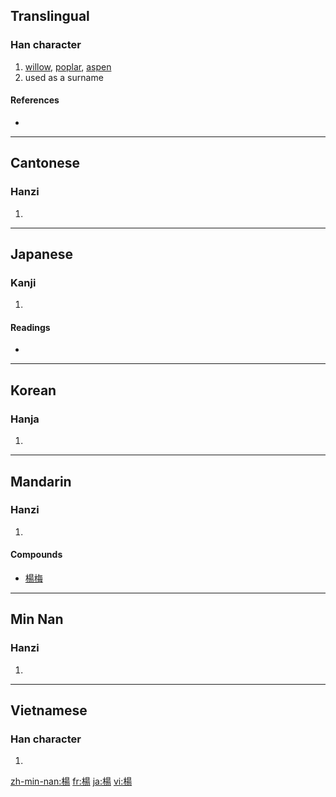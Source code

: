 {{also|杨}}
==Translingual==

===Han character===
{{Han char|rn=75|rad=木|as=09|sn=13|four=4692<sub>7</sub>|canj=木日一竹 (DAMH)}}

# [[willow]], [[poplar]], [[aspen]]
# used as a surname

====References====
* {{Han ref|kx=0538.300|dkj=15112|dj=0926.110|hdz=21248.040|uh=694A|ud=26954|bh=B7A8|bd=47016}}

----

==Cantonese==

===Hanzi===
{{yue-hanzi|jyut=|y=yeung4}}

# {{defn|Cantonese|sort=木09}}

----

==Japanese==

===Kanji===
{{ja-kanji|grade=|rs=木09}}

# {{defn|Japanese}}

====Readings====
* {{ja-readings|on=[[よう]] (yō)|kun=[[やなぎ]] (yanagi)}}

----

==Korean==

===Hanja===
{{ko-hanja|hangeul=양|eumhun=|rv=yang|mr=yang|y=yang}}

# {{defn|Korean|sort=木09}}

----

==Mandarin==

===Hanzi===
{{cmn-hanzi|sim=杨|pin=[[yáng]] ([[yang2]])|wg=yang<sup>2</sup>}}

# {{defn|Mandarin|sort=木09}}

====Compounds====
* [[楊梅]]

----

==Min Nan==

===Hanzi===
{{nan-hanzi|poj=Iûⁿ}}

# {{defn|Min Nan}}

----

==Vietnamese==

===Han character===
{{vi-hantu|[[dương]], [[dàng]], [[thang]]|rs=木09}}

# {{defn|Vietnamese|sort=木09}}

[[zh-min-nan:楊]]
[[fr:楊]]
[[ja:楊]]
[[vi:楊]]